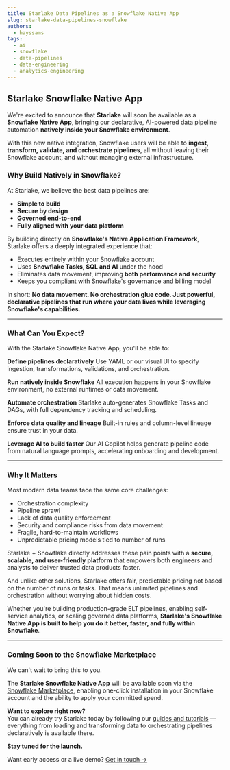 ```yaml
---
title: Starlake Data Pipelines as a Snowflake Native App
slug: starlake-data-pipelines-snowflake
authors:
  - hayssams
tags:
  - ai
  - snowflake
  - data-pipelines
  - data-engineering
  - analytics-engineering
---
```


## **Starlake Snowflake Native App**

We're excited to announce that **Starlake** will soon be available as a **Snowflake Native App**, bringing our declarative, AI-powered data pipeline automation **natively inside your Snowflake environment**.

With this new native integration, Snowflake users will be able to **ingest, transform, validate, and orchestrate pipelines**, all without leaving their Snowflake account, and without managing external infrastructure.


### **Why Build Natively in Snowflake?**

At Starlake, we believe the best data pipelines are:

* **Simple to build**
* **Secure by design**
* **Governed end-to-end**
* **Fully aligned with your data platform**

By building directly on **Snowflake's Native Application Framework**, Starlake offers a deeply integrated experience that:


* Executes entirely within your Snowflake account
* Uses **Snowflake Tasks, SQL and AI** under the hood
* Eliminates data movement, improving **both performance and security**
* Keeps you compliant with Snowflake's governance and billing model

In short: **No data movement. No orchestration glue code. Just powerful, declarative pipelines that run where your data lives while leveraging Snowflake's capabilities.**


---


### **What Can You Expect?**

With the Starlake Snowflake Native App, you'll be able to:

**Define pipelines declaratively** Use YAML or our visual UI to specify ingestion, transformations, validations, and orchestration.

**Run natively inside Snowflake** All execution happens in your Snowflake environment, no external runtimes or data movement.

**Automate orchestration** Starlake auto-generates Snowflake Tasks and DAGs, with full dependency tracking and scheduling.

**Enforce data quality and lineage** Built-in rules and column-level lineage ensure trust in your data.

**Leverage AI to build faster** Our AI Copilot helps generate pipeline code from natural language prompts, accelerating onboarding and development.


---


### **Why It Matters**

Most modern data teams face the same core challenges:

* Orchestration complexity
* Pipeline sprawl
* Lack of data quality enforcement
* Security and compliance risks from data movement
* Fragile, hard-to-maintain workflows
* Unpredictable pricing models tied to number of runs

Starlake + Snowflake directly addresses these pain points with a **secure, scalable, and user-friendly platform** that empowers both engineers and analysts to deliver trusted data products faster.

And unlike other solutions, Starlake offers fair, predictable pricing not based on the number of runs or tasks. That means unlimited pipelines and orchestration without worrying about hidden costs.

Whether you're building production-grade ELT pipelines, enabling self-service analytics, or scaling governed data platforms, **Starlake's Snowflake Native App is built to help you do it better, faster, and fully within Snowflake**.


---

### **Coming Soon to the Snowflake Marketplace**

We can't wait to bring this to you.

The **Starlake Snowflake Native App** will be available soon via the [Snowflake Marketplace](https://www.snowflake.com/marketplace/), enabling one-click installation in your Snowflake account and the ability to apply your committed spend.

**Want to explore right now?**  
You can already try Starlake today by following our [guides and tutorials](https://docs.starlake.ai/guides) — everything from loading and transforming data to orchestrating pipelines declaratively is available there.

**Stay tuned for the launch.**

Want early access or a live demo? [Get in touch →](https://starlake.ai/)